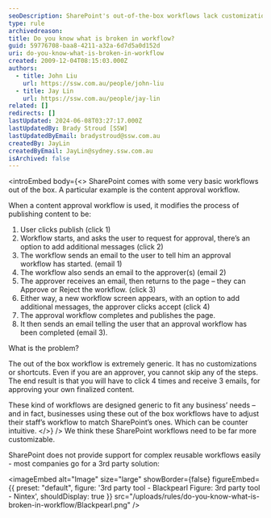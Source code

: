 ```yaml
---
seoDescription: SharePoint's out-of-the-box workflows lack customization options, requiring businesses to adapt their processes to fit SharePoint's generic workflow.
type: rule
archivedreason:
title: Do you know what is broken in workflow?
guid: 59776708-baa8-4211-a32a-6d7d5a0d152d
uri: do-you-know-what-is-broken-in-workflow
created: 2009-12-04T08:15:03.000Z
authors:
  - title: John Liu
    url: https://ssw.com.au/people/john-liu
  - title: Jay Lin
    url: https://ssw.com.au/people/jay-lin
related: []
redirects: []
lastUpdated: 2024-06-08T03:27:17.000Z
lastUpdatedBy: Brady Stroud [SSW]
lastUpdatedByEmail: bradystroud@ssw.com.au
createdBy: JayLin
createdByEmail: JayLin@sydney.ssw.com.au
isArchived: false
---
```


<introEmbed
  body={<>
SharePoint comes with some very basic workflows out of the box. A particular example is the content approval workflow.

When a content approval workflow is used, it modifies the process of publishing content to be:

1. User clicks publish (click 1)
2. Workflow starts, and asks the user to request for approval, there’s an option to add additional messages (click 2)
3. The workflow sends an email to the user to tell him an approval workflow has started. (email 1)
4. The workflow also sends an email to the approver(s) (email 2)
5. The approver receives an email, then returns to the page – they can Approve or Reject the workflow. (click 3)
6. Either way, a new workflow screen appears, with an option to add additional messages, the approver clicks accept (click 4)
7. The approval workflow completes and publishes the page.
8. It then sends an email telling the user that an approval workflow has been completed (email 3).

What is the problem?

The out of the box workflow is extremely generic. It has no customizations or shortcuts. Even if you are an approver, you cannot skip any of the steps. The end result is that you will have to click 4 times and receive 3 emails, for approving your own finalized content.

These kind of workflows are designed generic to fit any business’ needs – and in fact, businesses using these out of the box workflows have to adjust their staff’s workflow to match SharePoint’s ones. Which can be counter intuitive.
  </>}
/>
We think these SharePoint workflows need to be far more customizable.

SharePoint does not provide support for complex reusable workflows easily - most companies go for a 3rd party solution:


<imageEmbed
  alt="Image"
  size="large"
  showBorder={false}
  figureEmbed={{
    preset: "default",
    figure: '3rd party tool - Blackpearl                        Figure: 3rd party tool - Nintex',
    shouldDisplay: true
  }}
  src="/uploads/rules/do-you-know-what-is-broken-in-workflow/Blackpearl.png"
/>
